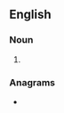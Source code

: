 ==English==

===Noun===
{{head|en|noun plural form}}

# {{plural of|Gambian|lang=en}}

===Anagrams===
* {{anagrams|en|a=aabgimns|sambaing}}